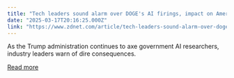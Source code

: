 ```yaml
---
title: "Tech leaders sound alarm over DOGE's AI firings, impact on American talent pipeline"
date: "2025-03-17T20:16:25.000Z"
link: "https://www.zdnet.com/article/tech-leaders-sound-alarm-over-doges-ai-firings-impact-on-american-talent-pipeline/"
---
```


As the Trump administration continues to axe government AI researchers, industry leaders warn of dire consequences.

[Read more](https://www.zdnet.com/article/tech-leaders-sound-alarm-over-doges-ai-firings-impact-on-american-talent-pipeline/)
